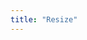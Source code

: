 ```yaml
---
title: "Resize"
---
```



<ExamplePage>
  <ExampleEditor
    exampleTitle={frontmatter.title}
    withRenderCount
    files={{
      "index.ts": { code: ts },
    }}
  />
</ExamplePage>
